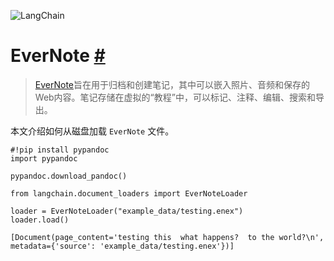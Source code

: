 

<Head>
  <script>
    {
      `(function() {
         var _hmt = _hmt || [];
(function() {
  var hm = document.createElement("script");
  hm.src = "https://hm.baidu.com/hm.js?e60fb290e204e04c5cb6f79b0ac1e697";
  var s = document.getElementsByTagName("script")[0]; 
  s.parentNode.insertBefore(hm, s);
})();
       })();`
    }
  </script>
</Head>

![LangChain](https://pica.zhimg.com/50/v2-56e8bbb52aa271012541c1fe1ceb11a2_r.gif)



EverNote [#](#evernote "Permalink to this headline")
===================================================

> 
> [EverNote](https://evernote.com/)旨在用于归档和创建笔记，其中可以嵌入照片、音频和保存的Web内容。笔记存储在虚拟的“教程”中，可以标记、注释、编辑、搜索和导出。
> 
> 
> 

本文介绍如何从磁盘加载 `EverNote` 文件。

```
#!pip install pypandoc
import pypandoc

pypandoc.download_pandoc()

```

```
from langchain.document_loaders import EverNoteLoader

loader = EverNoteLoader("example_data/testing.enex")
loader.load()

```

```
[Document(page_content='testing this  what happens?  to the world?\n', metadata={'source': 'example_data/testing.enex'})]

```